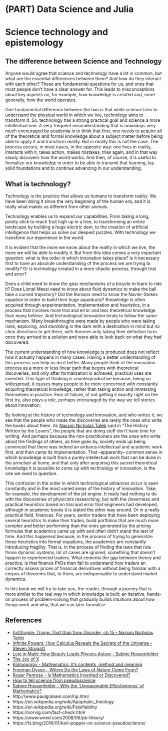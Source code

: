 # (PART) Data Science and Julia {.unnumbered}
# Science technology and epistemology

## The difference between Science and Technology

Anyone would agree that science and technology have a lot in common, but what are the essential differences between them? And how do they interact with each other? 
These are fundamental questions for us, and ones that most people don't have a clear answer for. 
This leads to misconceptions about key aspects on, for example, how knowledge is created and, more generally, how the world operates. 

One fundamental difference between the two is that while science tries to understand the physical world in which we live, technology aims to transform it. 
So, technology has a strong practical goal and science a more intellectual one. 
A very frequent misunderstanding that is nowadays very much encouraged by academia is to think that first, one needs to acquire all of the theoretical and formal knowledge about a subject matter before being able to apply it and transform reality. 
But in reality this is not the case. The process occurs, in most cases, in the opposite way: one lives in reality, interacts with it, takes action, makes mistakes, tries again, and in that way slowly discovers how the world works. 
And then, of course, it is useful to formalize our knowledge in order to be able to transmit that learning, lay solid foundations and to continue advancing in our understanding.

## What is technology?

Technology is the practice that allows us humans to transform reality. 
We have been doing it since the very beginning of the human era, and it is really what makes us different from other animals. 

Technology enables us to expand our capabilities.
From taking a long, pointy stick to reach fruit high up in a tree, to transforming an entire landscape by building a huge electric dam, to the creation of artificial intelligence that helps us solve our deepest puzzles. 
With technology we transform our experience in the world.

It is evident that the more we know about the reality in which we live, the more we will be able to modify it. 
But from this idea comes a very important question: what is the order in which innovation takes place? 
Is it necessary first to have an absolute understanding of the process we are trying to modify? 
Or is technology created in a more chaotic process, through trial and error?

Does a child need to know the gear mechanisms of a bicycle to learn to ride it? Does Lionel Messi need to know about fluid dynamics to make the ball take a curved trajectory? Did the Romans need to know the Navier-Stokes equation in order to build their huge aqueducts? 
Knowledge is often acquired through experimentation, implementation and heuristics, in a process that involves more trial and error and less theoretical knowledge than many believe.
And technological innovation tends to follow the same mechanism. Many breakthroughs were made by people who were taking risks, exploring, and stumbling in the dark with a destination in mind but no clear directions to get there, with theories only taking their definitive form once they arrived to a solution and were able to look back on what they had discovered.

The current understanding of how knowledge is produced does not reflect how it actually happens in many cases. Having a better understanding of this process can help us do it better.
Many people think of the innovation process as a more or less linear path that begins with theoretical discoveries, and only after formalization is achieved, practical uses are invented.
This type of thinking is counterproductive because, being so widespread, it causes many people to be more concerned with constantly acquiring theoretical knowledge, rather than taking action and immersing themselves in practice.
Fear of failure, of not getting it exactly right on the first try, also plays a role, perhaps encouraged by the way we tell stories about innovation.

By looking at the history of technology and innovation, and who writes it, we see that the people who made the discoveries are rarely the ones who write the books about them. 
As [Nassim Nicholas Taleb](https://en.wikipedia.org/wiki/Nassim_Nicholas_Taleb) said in "The History Written by the Losers", the people that are doing stuff don't have time for writing. 
And perhaps because the non-practitioners are the ones who write about the findings of others, as time goes by, society ends up being convinced that there was indeed an arduous intellectual and academic work first, and then came its implementation.
That –apparently– common sense in which knowledge is built from a purely intellectual work that can be done in the armchair at home, and that only after acquiring this sacred theoretical knowledge it is possible to come up with technology or innovation, is the one we need to question.

This confusion in the order in which technological advances occur is seen constantly and in the most varied areas of the history of innovation. 
Take, for example, the development of the jet engine. It really had nothing to do with the discoveries of physicists researching, but with the cleverness and practical heuristics based on trial and error that engineers had developed, although in academic books it is stated the other way around. Or in a really practical field, finances. For years, senior traders that have been deploying several heuristics to make their trades, build portfolios that are much more complex and better performing than the ones generated by the pricing formulas that academics came up with and often didn't stand the test of time.
And this happened because, in the process of trying to generalize these heuristics into formal equations, the academics are constantly introducing fragility. 
That is, in the process of finding the laws that rule those dynamic systems, lot of cases are ignored, something that doesn't happen to experienced traders. 
What cements the gap between theory and practice, is that finance PhDs then fail to understand how traders an correctly assess prices of financial derivatives without being familiar with a corpus of theorems that, to them, are indispensable to understand market dynamics.

In this book we will try to take you, the reader, through a journey that is more similar to the real way in which knowledge is built: an iterative, hands-on process of problem-solving that gradually builds intuitions about how things work and why, that we can later formalize.


## References

- [Antifragile: Things That Gain from Disorder, ch 15 - Nassim Nicholas Taleb](https://www.amazon.com/Antifragile-Things-That-Disorder-Incerto/dp/0812979680)
- [Infinite Powers: How Calculus Reveals the Secrets of the Universe - Steven Strogatz](https://www.amazon.com/Infinite-Powers-Calculus-Reveals-Universe/dp/1328879984)
- [Lost in Math: How Beauty Leads Physics Astray - Sabine Hossenfelder](https://www.amazon.com/Lost-Math-Beauty-Physics-Astray/dp/0465094252)
- [The Joy of X](https://www.amazon.com/Joy-Guided-Tour-Math-Infinity/dp/0544105850)
- [Kolmogorov - Mathematics: It's contents, method and meaning](https://www.amazon.com/Mathematics-Content-Methods-Meaning-Volumes/dp/0486409163)
- [Freeman Dyson - Where Do the Laws of Nature Come From?](https://youtu.be/wxRpa-PqUfw)
- [Roger Penrose - Is Mathematics Invented or Discovered?](https://youtu.be/ujvS2K06dg4)
- [How to tell science from pseudoscience](https://youtu.be/o9ylQC5bPpU)
- [Sabine Hossenfelder - Why the ‘Unreasonable Effectiveness’ of Mathematics?](https://youtu.be/QUWbe5KGaQY)
-  http://www.paulgraham.com/hp.html
- https://en.wikipedia.org/wiki/Apophatic_theology
- https://en.wikipedia.org/wiki/Falsifiability
- https://norvig.com/fact-check.html
- https://www.wired.com/2008/06/pb-theory/
- https://fs.blog/2016/01/karl-popper-on-science-pseudoscience/


